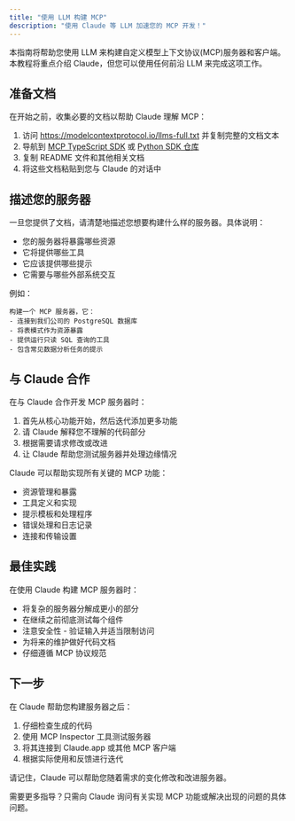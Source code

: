 ```yaml
---
title: "使用 LLM 构建 MCP"
description: "使用 Claude 等 LLM 加速您的 MCP 开发！"
---
```


本指南将帮助您使用 LLM 来构建自定义模型上下文协议(MCP)服务器和客户端。本教程将重点介绍 Claude，但您可以使用任何前沿 LLM 来完成这项工作。

## 准备文档

在开始之前，收集必要的文档以帮助 Claude 理解 MCP：

1. 访问 https://modelcontextprotocol.io/llms-full.txt 并复制完整的文档文本
2. 导航到 [MCP TypeScript SDK](https://github.com/modelcontextprotocol/typescript-sdk) 或 [Python SDK 仓库](https://github.com/modelcontextprotocol/python-sdk)
3. 复制 README 文件和其他相关文档
4. 将这些文档粘贴到您与 Claude 的对话中

## 描述您的服务器

一旦您提供了文档，请清楚地描述您想要构建什么样的服务器。具体说明：

- 您的服务器将暴露哪些资源
- 它将提供哪些工具
- 它应该提供哪些提示
- 它需要与哪些外部系统交互

例如：
```
构建一个 MCP 服务器，它：
- 连接到我们公司的 PostgreSQL 数据库
- 将表模式作为资源暴露
- 提供运行只读 SQL 查询的工具
- 包含常见数据分析任务的提示
```

## 与 Claude 合作

在与 Claude 合作开发 MCP 服务器时：

1. 首先从核心功能开始，然后迭代添加更多功能
2. 请 Claude 解释您不理解的代码部分
3. 根据需要请求修改或改进
4. 让 Claude 帮助您测试服务器并处理边缘情况

Claude 可以帮助实现所有关键的 MCP 功能：

- 资源管理和暴露
- 工具定义和实现
- 提示模板和处理程序
- 错误处理和日志记录
- 连接和传输设置

## 最佳实践

在使用 Claude 构建 MCP 服务器时：

- 将复杂的服务器分解成更小的部分
- 在继续之前彻底测试每个组件
- 注意安全性 - 验证输入并适当限制访问
- 为将来的维护做好代码文档
- 仔细遵循 MCP 协议规范

## 下一步

在 Claude 帮助您构建服务器之后：

1. 仔细检查生成的代码
2. 使用 MCP Inspector 工具测试服务器
3. 将其连接到 Claude.app 或其他 MCP 客户端
4. 根据实际使用和反馈进行迭代

请记住，Claude 可以帮助您随着需求的变化修改和改进服务器。

需要更多指导？只需向 Claude 询问有关实现 MCP 功能或解决出现的问题的具体问题。 
